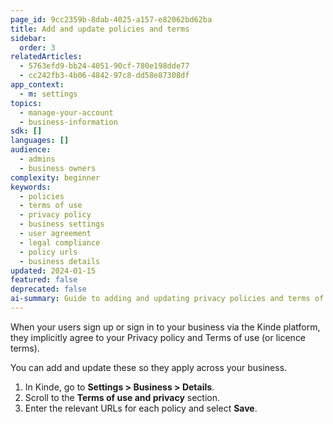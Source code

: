```yaml
---
page_id: 9cc2359b-8dab-4025-a157-e82062bd62ba
title: Add and update policies and terms
sidebar:
  order: 3
relatedArticles:
  - 5763efd9-bb24-4051-90cf-780e198dde77
  - cc242fb3-4b06-4842-97c8-dd58e87308df
app_context:
  - m: settings
topics:
  - manage-your-account
  - business-information
sdk: []
languages: []
audience:
  - admins
  - business owners
complexity: beginner
keywords:
  - policies
  - terms of use
  - privacy policy
  - business settings
  - user agreement
  - legal compliance
  - policy urls
  - business details
updated: 2024-01-15
featured: false
deprecated: false
ai-summary: Guide to adding and updating privacy policies and terms of use URLs in Kinde for user agreement and legal compliance.
---
```


When your users sign up or sign in to your business via the Kinde platform, they implicitly agree to your Privacy policy and Terms of use (or licence terms).

You can add and update these so they apply across your business.

1. In Kinde, go to **Settings > Business > Details**.
2. Scroll to the **Terms of use and privacy** section.
3. Enter the relevant URLs for each policy and select **Save**.
